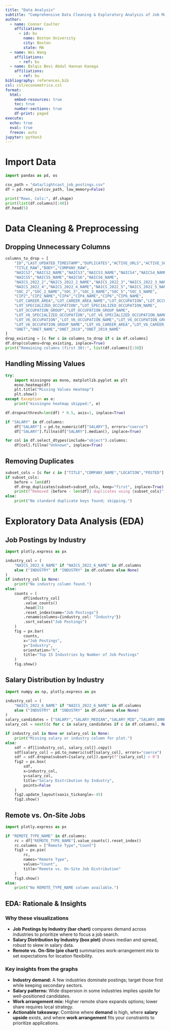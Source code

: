 ```yaml
---
title: "Data Analysis"
subtitle: "Comprehensive Data Cleaning & Exploratory Analysis of Job Market Trends"
author:
  - name: Connor Coulter
    affiliations:
      - id: bu
        name: Boston University
        city: Boston
        state: MA
  - name: Wei Wang
    affiliations:
      - ref: bu
  - name: Balqis Bevi Abdul Hannan Kanaga
    affiliations:
      - ref: bu
bibliography: references.bib
csl: csl/econometrica.csl
format: 
  html:
    embed-resources: true
    toc: true
    number-sections: true
    df-print: paged
execute:
  echo: true
  eval: true
  freeze: auto
jupyter: python3
---
```


# Import Data

```python
import pandas as pd, os

csv_path = "data/lightcast_job_postings.csv"
df = pd.read_csv(csv_path, low_memory=False)

print("Rows, Cols:", df.shape)
print(list(df.columns)[:40])
df.head(5)
```

# Data Cleaning & Preprocessing

## Dropping Unnecessary Columns
```python
columns_to_drop = [
    "ID","LAST_UPDATED_TIMESTAMP","DUPLICATES","ACTIVE_URLS","ACTIVE_SOURCES_INFO",
    "TITLE_RAW","BODY","COMPANY_RAW",
    "NAICS2","NAICS2_NAME","NAICS3","NAICS3_NAME","NAICS4","NAICS4_NAME",
    "NAICS5","NAICS5_NAME","NAICS6","NAICS6_NAME",
    "NAICS_2022_2","NAICS_2022_2_NAME","NAICS_2022_3","NAICS_2022_3_NAME",
    "NAICS_2022_4","NAICS_2022_4_NAME","NAICS_2022_5","NAICS_2022_5_NAME",
    "SOC_2","SOC_2_NAME","SOC_3","SOC_3_NAME","SOC_5","SOC_5_NAME",
    "CIP2","CIP2_NAME","CIP4","CIP4_NAME","CIP6","CIP6_NAME",
    "LOT_CAREER_AREA","LOT_CAREER_AREA_NAME","LOT_OCCUPATION","LOT_OCCUPATION_NAME",
    "LOT_SPECIALIZED_OCCUPATION","LOT_SPECIALIZED_OCCUPATION_NAME",
    "LOT_OCCUPATION_GROUP","LOT_OCCUPATION_GROUP_NAME",
    "LOT_V6_SPECIALIZED_OCCUPATION","LOT_V6_SPECIALIZED_OCCUPATION_NAME",
    "LOT_V6_OCCUPATION","LOT_V6_OCCUPATION_NAME","LOT_V6_OCCUPATION_GROUP",
    "LOT_V6_OCCUPATION_GROUP_NAME","LOT_V6_CAREER_AREA","LOT_V6_CAREER_AREA_NAME",
    "ONET","ONET_NAME","ONET_2019","ONET_2019_NAME"
]
drop_existing = [c for c in columns_to_drop if c in df.columns]
df.drop(columns=drop_existing, inplace=True)
print("Remaining columns (first 30):", list(df.columns)[:30])
```

## Handling Missing Values
```python
try:
    import missingno as msno, matplotlib.pyplot as plt
    msno.heatmap(df)
    plt.title("Missing Values Heatmap")
    plt.show()
except Exception as e:
    print("missingno heatmap skipped:", e)

df.dropna(thresh=len(df) * 0.5, axis=1, inplace=True)

if "SALARY" in df.columns:
    df["SALARY"] = pd.to_numeric(df["SALARY"], errors="coerce")
    df["SALARY"].fillna(df["SALARY"].median(), inplace=True)

for col in df.select_dtypes(include="object").columns:
    df[col].fillna("Unknown", inplace=True)
```

## Removing Duplicates
```python
subset_cols = [c for c in ["TITLE","COMPANY_NAME","LOCATION","POSTED"] if c in df.columns]
if subset_cols:
    before = len(df)
    df.drop_duplicates(subset=subset_cols, keep="first", inplace=True)
    print(f"Removed {before - len(df)} duplicates using {subset_cols}")
else:
    print("No standard duplicate keys found; skipping.")
```

# Exploratory Data Analysis (EDA)

## Job Postings by Industry
```python
import plotly.express as px

industry_col = (
    "NAICS_2022_6_NAME" if "NAICS_2022_6_NAME" in df.columns
    else ("INDUSTRY" if "INDUSTRY" in df.columns else None)
)
if industry_col is None:
    print("No industry column found.")
else:
    counts = (
        df[industry_col]
        .value_counts()
        .head(15)
        .reset_index(name="Job Postings")
        .rename(columns={industry_col: "Industry"})
        .sort_values("Job Postings")
    )
    fig = px.bar(
        counts,
        x="Job Postings",
        y="Industry",
        orientation="h",
        title="Top 15 Industries by Number of Job Postings"
    )
    fig.show()
```

## Salary Distribution by Industry
```python
import numpy as np, plotly.express as px

industry_col = (
    "NAICS_2022_6_NAME" if "NAICS_2022_6_NAME" in df.columns
    else ("INDUSTRY" if "INDUSTRY" in df.columns else None)
)
salary_candidates = ["SALARY","SALARY_MEDIAN","SALARY_MID","SALARY_ANNUAL","PAY_RATE"]
salary_col = next((c for c in salary_candidates if c in df.columns), None)

if industry_col is None or salary_col is None:
    print("Missing salary or industry column for plot.")
else:
    sdf = df[[industry_col, salary_col]].copy()
    sdf[salary_col] = pd.to_numeric(sdf[salary_col], errors="coerce")
    sdf = sdf.dropna(subset=[salary_col]).query(f"{salary_col} > 0")
    fig2 = px.box(
        sdf,
        x=industry_col,
        y=salary_col,
        title="Salary Distribution by Industry",
        points=False
    )
    fig2.update_layout(xaxis_tickangle=-45)
    fig2.show()
```

## Remote vs. On-Site Jobs
```python
import plotly.express as px

if "REMOTE_TYPE_NAME" in df.columns:
    rc = df["REMOTE_TYPE_NAME"].value_counts().reset_index()
    rc.columns = ["Remote Type","Count"]
    fig3 = px.pie(
        rc,
        names="Remote Type",
        values="Count",
        title="Remote vs. On-Site Job Distribution"
    )
    fig3.show()
else:
    print("No REMOTE_TYPE_NAME column available.")
```

## EDA: Rationale & Insights

### Why these visualizations
- **Job Postings by Industry (bar chart)** compares demand across industries to prioritize where to focus a job search.
- **Salary Distribution by Industry (box plot)** shows median and spread, robust to skew in salary data.
- **Remote vs. On-Site (pie chart)** summarizes work-arrangement mix to set expectations for location flexibility.

### Key insights from the graphs
- **Industry demand:** A few industries dominate postings; target those first while keeping secondary sectors.
- **Salary patterns:** Wide dispersion in some industries implies upside for well-positioned candidates.
- **Work arrangement mix:** Higher remote share expands options; lower share requires local strategy.
- **Actionable takeaway:** Combine where **demand** is high, where **salary upside** exists, and where **work arrangement** fits your constraints to prioritize applications.
